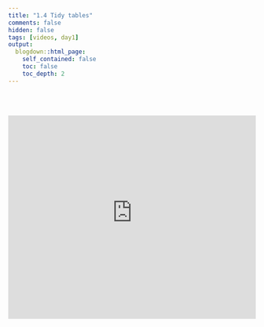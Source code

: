 ```yaml
---
title: "1.4 Tidy tables"
comments: false
hidden: false
tags: [videos, day1]
output: 
  blogdown::html_page: 
    self_contained: false
    toc: false
    toc_depth: 2
---
```


<br><br>


<iframe style="border: 0;" width="100%" height="415" src="https://www.youtube-nocookie.com/embed/k9pLNPr_e4Q?si=GPCSnSsR7xOV7hm4" title="YouTube video player" frameborder="0" allow="accelerometer; autoplay; clipboard-write; encrypted-media; gyroscope; picture-in-picture; web-share" allowfullscreen></iframe>
